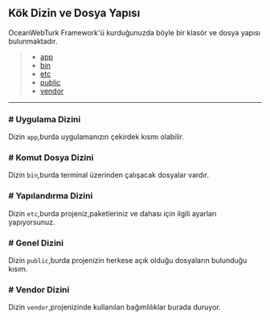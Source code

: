 ## Kök Dizin ve Dosya Yapısı
OceanWebTurk Framework'ü kurduğunuzda böyle bir klasör ve dosya yapısı bulunmaktadır.

> * <a href="[DOC_URL]#app" data-ajax="true" id="app-folder">app</a>
> * <a href="[DOC_URL]#bin" data-ajax="true" id="bin-folder">bin</a>
> * <a href="[DOC_URL]#etc" data-ajax="true" id="etc-folder">etc</a>
> * <a href="[DOC_URL]#public" data-ajax="true" id="public-folder">public</a>
> * <a href="[DOC_URL]#vendor" data-ajax="true" id="vendor-folder">vendor</a>

<hr/>

### <a data-ajax="true" id="app-h"><span class="type">#</span> Uygulama Dizini</a>
Dizin `app`,burda uygulamanızın çekirdek kısmı olabilir.

### <a data-ajax="true" id="bin-h"><span class="type">#</span> Komut Dosya Dizini</a>
Dizin `bin`,burda terminal üzerinden çalışacak dosyalar vardır.

### <a data-ajax="true" id="etc-h"><span class="type">#</span> Yapılandırma Dizini</a>
Dizin `etc`,burda projeniz,paketleriniz ve dahası için ilgili ayarları yapıyorsunuz.

### <a data-ajax="true" id="public-h"><span class="type">#</span> Genel Dizini</a>
Dizin `public`,burda projenizin herkese açık olduğu dosyaların bulunduğu kısım.

### <a data-ajax="true" id="vendor-h"><span class="type">#</span> Vendor Dizini</a>
Dizin `vendor`,projenizinde kullanılan bağımlılıklar burada duruyor.

